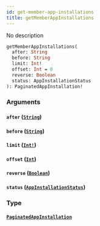 ```yaml
---
id: get-member-app-installations
title: getMemberAppInstallations
---
```


No description

```graphql
getMemberAppInstallations(
  after: String
  before: String
  limit: Int!
  offset: Int = 0
  reverse: Boolean
  status: AppInstallationStatus
): PaginatedAppInstallation!

```

### Arguments

#### `after` ([`String`](/graphql/scalars/string))

#### `before` ([`String`](/graphql/scalars/string))

#### `limit` ([`Int!`](/graphql/scalars/int))

#### `offset` ([`Int`](/graphql/scalars/int))

#### `reverse` ([`Boolean`](/graphql/scalars/boolean))

#### `status` ([`AppInstallationStatus`](/graphql/enums/app-installation-status))

### Type

#### [`PaginatedAppInstallation`](/graphql/objects/paginated-app-installation)
